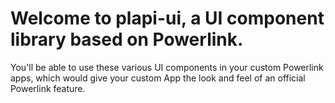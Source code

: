 
<Meta title="Components/Introduction" />

# Welcome to plapi-ui, a UI component library based on Powerlink.

You'll be able to use these various UI components in your custom Powerlink apps, which would give your custom App the look and feel of an official Powerlink feature.
